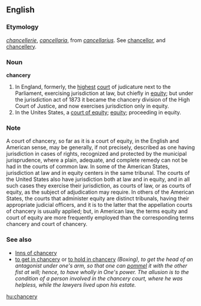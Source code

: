 ==English==

{{webster}}

===Etymology===
{{F.}} ''[[chancellerie]]'', {{LL.}} ''[[cancellaria]]'', from {{L.}} ''[[cancellarius]]''.  See [[chancellor]], and [[chancellery]].

===Noun===
'''chancery'''
# In England, formerly, the [[highest]] [[court]] of judicature next to the Parliament, exercising jurisdiction at law, but chiefly in [[equity]]; but under the jurisdiction act of 1873 it became the chancery division of the High Court of Justice, and now exercises jurisdiction only in equity.
# In the Unites States, a [[court of equity]]; [[equity]]; proceeding in equity.

===Note===
A court of chancery, so far as it is a court of equity, in the English and American sense, may be generally, if not precisely, described as one having jurisdiction in cases of rights, recognized and protected by the municipal jurisprudence, where a plain, adequate, and complete remedy can not be had in the courts of common law. In some of the American States, jurisdiction at law and in equity centers in the same tribunal. The courts of the United States also have jurisdiction both at law and in equity, and in all such cases they exercise their jurisdiction, as courts of law, or as courts of equity, as the subject of adjudication may require. In others of the American States, the courts that administer equity are distinct tribunals, having their appropriate judicial officers, and it is to the latter that the appellation courts of chancery is usually applied; but, in American law, the terms equity and court of equity are more frequently employed than the corresponding terms chancery and court of chancery.

===See also===
*[[Inns of chancery]]
*[[to get in chancery]] or [[to hold in chancery]] ''(Boxing), to get the head of an antagonist under one's arm, so that one can [[pommel]] it with the other fist at will; hence, to have wholly in One's power.  The allusion is to the condition of a person involved in the chancery court, where he was helpless, while the lawyers lived upon his estate. ''

[[hu:chancery]]
